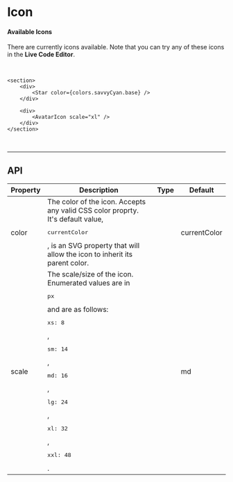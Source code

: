 
# Icon

<ComponentInfo title="Icon" mode="description" />

#### Available Icons

There are currently <IconCount /> icons available. Note that you can try any of these icons in the **Live Code Editor**.

<Collapse openedText="SHOW/HIDE ALL ICONS" isOpen={true}>
    <IconList />
</Collapse>

<br />

```tsx live
<section>
    <div>
        <Star color={colors.savvyCyan.base} />
    </div>

    <div>
        <AvatarIcon scale="xl" />
    </div>
</section>
```

<br />

---

## API

<table class="api">
    <thead>
        <tr>
            <th>Property</th>
            <th>Description</th>
            <th>Type</th>
            <th>Default</th>
        </tr>
    </thead>
    <tbody>
        <tr>
            <td>color</td>
            <td>
                The color of the icon. Accepts any valid CSS color proprty. It's default value,
                <pre>currentColor</pre>, is an SVG property that will allow the icon to inherit its
                parent color.
            </td>
            <td>
                <FormatTypes types={['string', 'rgb', 'rgba']} noInterpret />
            </td>
            <td>currentColor</td>
        </tr>
        <tr>
            <td>scale</td>
            <td>
                The scale/size of the icon. Enumerated values are in <pre>px</pre> and are as
                follows: <pre>xs: 8</pre>, <pre>sm: 14</pre>, <pre>md: 16</pre>, <pre>lg: 24</pre>,
                <pre>xl: 32</pre>, <pre>xxl: 48</pre>.
            </td>
            <td><FormatTypes types={['xs', 'sm', 'md', 'lg', 'xl', 'xxl']} /></td>
            <td>md</td>
        </tr>
    </tbody>
</table>
